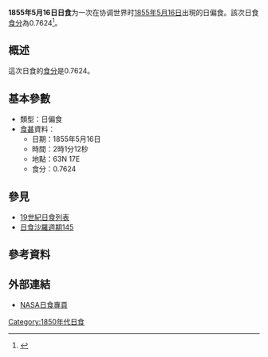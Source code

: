 {{Infobox Solar eclipse
| Year        = 1855
| Month       = 5
| Day         = 16
| Type        = 日偏食
| Image       = SE1855May16P.gif
| Image size  = 200px
| Image intro = 1855年5月16日日偏食路徑圖
  <!--   日食資料   -->
| Gamma       = 1.1249
| Mag         = 0.7624
| Saros       = [[日食沙羅週期145|145]]
| Saros total = 
| Saros seq   = 
  <!--     食甚     -->
| Duration    = 
| Location    = 
| Coords      = 
| Width       = 
  <!--   開始時間   -->
| Partial     = 
| Start type  = 
| Centre      = 
| Greatest    = 02:01:12
  <!--     倒數     -->
| hour        = 02
| minute      = 01
| second      = 12
| Duration_s  = 
}}
'''1855年5月16日日食'''为一次在协调世界时[[1855年|1855年]][[5月16日|5月16日]]出現的日偏食。該次日食[[食分|食分]]為0.7624<ref name="nasa_catalog_list">{{cite web |url=http://eclipse.gsfc.nasa.gov/SEcat5/SE1801-1900.html |title=Catalog of Solar Eclipses: 1801 to 1900 |language=en |publisher=[[NASA|NASA]] |accessdate=2009-07-26 |archiveurl=https://web.archive.org/web/20150112204733/http://eclipse.gsfc.nasa.gov/SEcat5/SE1801-1900.html |archivedate=2015-01-12 |deadurl=no }}</ref>。

== 概述 ==
這次日食的[[食分|食分]]是0.7624。

== 基本參數 ==
{{NoteUTC}}
* 類型：日偏食
*[[食甚|食甚]]資料：
** 日期：1855年5月16日
** 時間：2時1分12秒 
** 地點：63N 17E
** 食分：0.7624

== 參見 ==
{{日食主題}}
* [[19世紀日食列表|19世紀日食列表]]
* [[日食沙羅週期145|日食沙羅週期145]]

== 參考資料 ==
{{reflist}}

== 外部連結 ==
* [http://eclipse.gsfc.nasa.gov/solar.html NASA日食專頁]{{Wayback|url=http://eclipse.gsfc.nasa.gov/solar.html |date=20190108200537 }}{{en icon}}

{{日食}}

[[Category:1850年代日食|Category:1850年代日食]]


{{Eclipse-stub}}